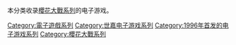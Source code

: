 本分类收录[[櫻花大戰系列|櫻花大戰系列]]的电子游戏。

{{DEFAULTSORT:Sakura Taisen}}
[[Category:電子遊戲系列|Category:電子遊戲系列]]
[[Category:世嘉电子游戏系列|Category:世嘉电子游戏系列]]
[[Category:1996年首发的电子游戏系列|Category:1996年首发的电子游戏系列]]
[[Category:櫻花大戰系列|Category:櫻花大戰系列]]